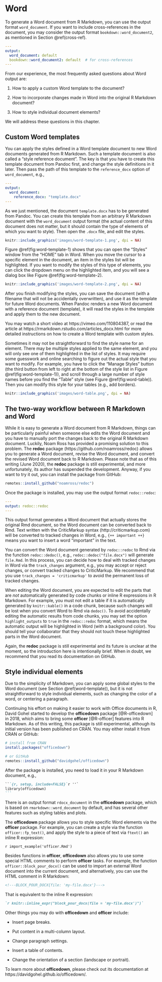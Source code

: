 # Word

To generate a Word document from R Markdown, you can use the output format `word_document`. If you want to include cross-references in the document, you may consider the output format `bookdown::word_document2`, as mentioned in Section \@ref(cross-ref).

```yaml
---
output:
  word_document: default
  bookdown::word_document2: default  # for cross-references
---
```

From our experience, the most frequently asked questions about Word output are:

1. How to apply a custom Word template to the document?

1. How to incorporate changes made in Word into the original R Markdown document?

1. How to style individual document elements?

We will address these questions in this chapter.

## Custom Word templates {#word-template}

You can apply the styles defined in a Word template document to new Word documents generated from R Markdown. Such a template document is also called a "style reference document". The key is that you have to create this template document from Pandoc first, and change the style definitions in it later. Then pass the path of this template to the `reference_docx` option of `word_document`, e.g.,

```yaml
---
output:
  word_document:
    reference_docx: "template.docx"
---
```

As we just mentioned, the document `template.docx` has to be generated from Pandoc. You can create this template from an arbitrary R Markdown document with the `word_document` output format (the actual content of this document does not matter, but it should contain the type of elements of which you want to style). Then open the `.docx` file, and edit the styles.

```r
knitr::include_graphics('images/word-template-1.png', dpi = NA)
```

Figure \@ref(fig:word-template-1) shows that you can open the "Styles" window from the "HOME" tab in Word. When you move the cursor to a specific element in the document, an item in the styles list will be highlighted. If you want to modify the styles of this type of elements, you can click the dropdown menu on the highlighted item, and you will see a dialog box like Figure \@ref(fig:word-template-2).

```r
knitr::include_graphics('images/word-template-2.png', dpi = NA)
```

After you finish modifying the styles, you can save the document (with a filename that will not be accidentally overwritten), and use it as the template for future Word documents. When Pandoc renders a new Word document with a reference document (template), it will read the styles in the template and apply them to the new document.

You may watch a short video at https://vimeo.com/110804387, or read the article at https://rmarkdown.rstudio.com/articles_docx.html for more detailed instructions on how to create a Word template with custom styles.

Sometimes it may not be straightforward to find the style name for an element. There may be multiple styles applied to the same element, and you will only see one of them highlighted in the list of styles. It may require some guesswork and online searching to figure out the actual style that you want to modify. For example, you have to click the "Manage Styles" button (the third button from left to right at the bottom of the style list in Figure \@ref(fig:word-template-1)), and scroll through a large number of style names before you find the "Table" style (see Figure \@ref(fig:word-table)). Then you can modify this style for your tables (e.g., add borders).

```r
knitr::include_graphics('images/word-table.png', dpi = NA)
```

## The two-way workflow between R Markdown and Word {#word-redoc}

While it is easy to generate a Word document from R Markdown, things can be particularly painful when someone else edits the Word document and you have to manually port the changes back to the original R Markdown document. Luckily, Noam Ross has provided a promising solution to this problem. The **redoc** package (https://github.com/noamross/redoc) allows you to generate a Word document, revise the Word document, and convert the revised Word document back to R Markdown. Please note that as of this writing (June 2020), the **redoc** package is still experimental, and more unfortunately, its author has suspended the development. Anyway, if you want to try it out, you can install the package from GitHub:

```r
remotes::install_github("noamross/redoc")
```

Once the package is installed, you may use the output format `redoc::redoc`:

```yaml
---
output: redoc::redoc
---
```

This output format generates a Word document that actually stores the original Rmd document, so the Word document can be converted back to Rmd. Text written with the CriticMarkup syntax (http://criticmarkup.com) will be converted to tracked changes in Word, e.g., `{++ important ++}` means you want to insert a word "important" in the text.

You can convert the Word document generated by `redoc::redoc` to Rmd via the function `redoc::dedoc()`, e.g., `redoc::dedoc("file.docx")` will generate `file.Rmd`. In this process, you can decide how to deal with tracked changes in Word via the `track_changes` argument, e.g., you may accept or reject changes, or convert tracked changes to CriticMarkup. We recommend that you use `track_changes = 'criticmarkup'` to avoid the permanent loss of tracked changes.

When editing the Word document, you are expected to edit the parts that are _not_ automatically generated by code chunks or inline R expressions in R Markdown. For example, you must not edit a table if it is automatically generated by `knitr::kable()` in a code chunk, because such changes will be lost when you convert Word to Rmd via `dedoc()`. To avoid accidentally editing the automatic results from code chunks, you may set the option `highlight_outputs` to `true` in the `redoc::redoc` format, which means the automatic output will be highlighted in Word (with a background color). You should tell your collaborator that they should not touch these highlighted parts in the Word document.

Again, the **redoc** package is still experimental and its future is unclear at the moment, so the introduction here is intentionally brief. When in doubt, we recommend that you read its documentation on GitHub.

## Style individual elements {#word-officedown}

Due to the simplicity of Markdown, you can apply some global styles to the Word document (see Section \@ref(word-template)), but it is not straightforward to style individual elements, such as changing the color of a word, or centering a paragraph.

Continuing his effort on making it easier to work with Office documents in R, David Gohel started to develop the **officedown** package [@R-officedown] in 2018, which aims to bring some **officer** [@R-officer] features into R Markdown. As of this writing, this package is still experimental, although its initial version has been published on CRAN. You may either install it from CRAN or GitHub:

```r
# install from CRAN
install.packages("officedown")

# or GitHub
remotes::install_github("davidgohel/officedown")
```

After the package is installed, you need to load it in your R Markdown document, e.g.,

````md
```{r, setup, include=FALSE}`r ''`
library(officedown)
```
````

There is an output format `rdocx_document` in the **officedown** package, which is based on `rmarkdown::word_document` by default, and has several other features such as styling tables and plots.

The **officedown** package allows you to style specific Word elements via the **officer** package. For example, you can create a style via the function `officer::fp_text()`, and apply the style to a piece of text via `ftext()` an inline R expression:

`r import_example('officer.Rmd')`

Besides functions in **officer**, **officedown** also allows you to use some special HTML comments to perform **officer** tasks. For example, the function `officer::block_pour_docx()` can be used to import an external Word document into the current document, and alternatively, you can use the HTML comment in R Markdown:

```html
<!---BLOCK_POUR_DOCX{file: 'my-file.docx'}--->
```

That is equivalent to the inline R expression:

```md
`r knitr::inline_expr("block_pour_docx(file = 'my-file.docx')")`
```

Other things you may do with **officedown** and **officer** include:

- Insert page breaks.

- Put content in a multi-column layout.

- Change paragraph settings.

- Insert a table of contents.

- Change the orientation of a section (landscape or portrait).

To learn more about **officedown**, please check out its documentation at https://davidgohel.github.io/officedown/.

